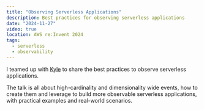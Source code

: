 ```yaml
---
title: "Observing Serverless Applications"
description: Best practices for observing serverless applications
date: "2024-11-27"
video: true
location: AWS re:Invent 2024
tags:
  - serverless
  - observability
---
```



I teamed up with [Kyle](https://www.linkedin.com/in/kylegalbraith459/) to share the best practices to observe serverless applications.

The talk is all about high-cardinality and dimensionality wide events, how to create them and leverage to build more observable serverless applications, with practical examples and real-world scenarios.

<BlogYoutubeVideo embed='mPbI3Qxdocc'></BlogYoutubeVideo>
